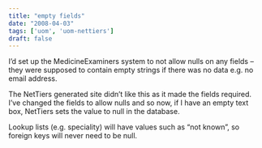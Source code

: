 ```yaml
---
title: "empty fields"
date: "2008-04-03"
tags: ['uom', 'uom-nettiers']
draft: false
---
```


I’d set up the MedicineExaminers system to not allow nulls on any fields – they were supposed to contain empty strings if there was no data e.g. no email address.

The NetTiers generated site didn’t like this as it made the fields required. I’ve changed the fields to allow nulls and so now, if I have an empty text box, NetTiers sets the value to null in the database.

Lookup lists (e.g. speciality) will have values such as “not known”, so foreign keys will never need to be null.
